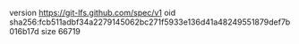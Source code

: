 version https://git-lfs.github.com/spec/v1
oid sha256:fcb511adbf34a2279145062bc271f5933e136d41a48249551879def7b016b17d
size 66719
